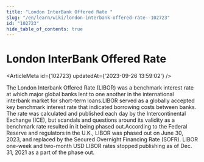 ```yaml
---
title: "London InterBank Offered Rate "
slug: "/en/learn/wiki/london-interbank-offered-rate--102723"
id: "102723"
hide_table_of_contents: true
---
```



# London InterBank Offered Rate 

<ArticleMeta id={102723} updatedAt={'2023-09-26 13:59:02'} />
<div className='border-solid border-b border-t-0 my-4 border-[var(--ifm-color-gray-300)]' />

The London Interbank Offered Rate (LIBOR) was a benchmark interest rate at which major global banks lent to one another in the international interbank market for short-term loans.LIBOR served as a globally accepted key benchmark interest rate that indicated borrowing costs between banks. The rate was calculated and published each day by the Intercontinental Exchange (ICE), but scandals and questions around its validity as a benchmark rate resulted in it being phased out.According to the Federal Reserve and regulators in the U.K., LIBOR was phased out on June 30, 2023, and replaced by the Secured Overnight Financing Rate (SOFR). LIBOR one-week and two-month USD LIBOR rates stopped publishing as of Dec. 31, 2021 as a part of the phase out.
